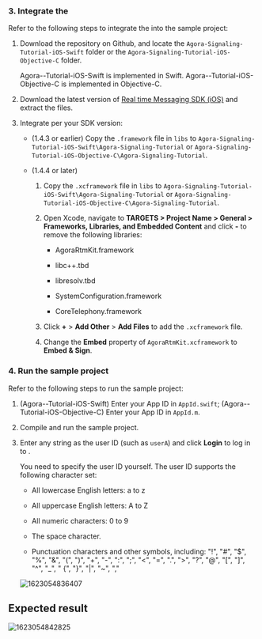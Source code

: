 <PlatformWrapper platform="ios">

### 3. Integrate the <Vg k="MESS_SDK" />

Refer to the following steps to integrate the <Vg k="MESS_SDK" /> into the sample project:

1.  Download the [<Vg k="SIG" />](https://github.com/AgoraIO/Signaling) repository on Github, and locate the `Agora-Signaling-Tutorial-iOS-Swift` folder or the `Agora-Signaling-Tutorial-iOS-Objective-C` folder.

    <div class="alert info">Agora-<Vg k="MESS" />-Tutorial-iOS-Swift is implemented in Swift.
    Agora-<Vg k="MESS" />-Tutorial-iOS-Objective-C is implemented in Objective-C.</div>

2.  Download the latest version of [Real time Messaging SDK (iOS)](../reference/downloads) and extract the files.

3.  Integrate per your SDK version:

    -   (1.4.3 or earlier) Copy the `.framework` file in `libs` to `Agora-Signaling-Tutorial-iOS-Swift\Agora-Signaling-Tutorial` or `Agora-Signaling-Tutorial-iOS-Objective-C\Agora-Signaling-Tutorial`.

    -   (1.4.4 or later)

        1.  Copy the `.xcframework` file in `libs` to `Agora-Signaling-Tutorial-iOS-Swift\Agora-Signaling-Tutorial` or `Agora-Signaling-Tutorial-iOS-Objective-C\Agora-Signaling-Tutorial`.

        2.  Open Xcode, navigate to **TARGETS &gt; Project Name &gt; General &gt; Frameworks, Libraries, and Embedded Content** and click **-** to remove the following libraries:

            -   AgoraRtmKit.framework

            -   libc++.tbd

            -   libresolv.tbd

            -   SystemConfiguration.framework

            -   CoreTelephony.framework

        3.  Click **+** &gt; **Add Other** &gt; **Add Files** to add the `.xcframework` file.

        4.  Change the **Embed** property of `AgoraRtmKit.xcframework` to **Embed & Sign**.

### 4. Run the sample project

Refer to the following steps to run the sample project:

1.  (Agora-<Vg k="MESS" />-Tutorial-iOS-Swift) Enter your App ID in `AppId.swift`; (Agora-<Vg k="MESS" />-Tutorial-iOS-Objective-C) Enter your App ID in `AppId.m`.

2.  Compile and run the sample project.

3.  Enter any string as the user ID (such as `userA`) and click **Login** to log in to <Vg k="SIG" />.

    You need to specify the user ID yourself. The user ID supports the following character set:

    -   All lowercase English letters: a to z

    -   All uppercase English letters: A to Z

    -   All numeric characters: 0 to 9

    -   The space character.

    -   Punctuation characters and other symbols, including: "!", "#", "$", "%", "&", "(", ")", "+", "-", ":", ";", "&lt;", "=", ".", "&gt;", "?", "@", "[", "]", "^", "_", " {", "}", "\|", "\~", ","

    ![1623054836407](https://web-cdn.agora.io/docs-files/1623054836407)

## Expected result

![1623054842825](https://web-cdn.agora.io/docs-files/1623054842825)
</PlatformWrapper>
